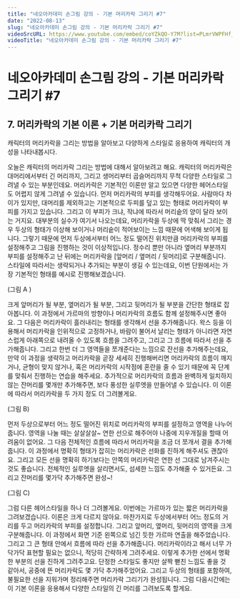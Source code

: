 ```yaml
---
title: "네오아카데미 손그림 강의 - 기본 머리카락 그리기 #7"
date: "2022-08-13"
slug: "네오아카데미 손그림 강의 - 기본 머리카락 그리기 #7"
videoSrcURL: https://www.youtube.com/embed/coYZkQO-Y7M?list=PLmrVWPFHf_oG1Im06PQ7hAGe8cLjRr_b5
videoTitle: "네오아카데미 손그림 강의 - 기본 머리카락 그리기 #7"
---
```


# 네오아카데미 손그림 강의 - 기본 머리카락 그리기 #7

## 7. 머리카락의 기본 이론 + 기본 머리카락 그리기
캐릭터의 머리카락을 그리는 방법을 알아보고 다양하게 스타일로 응용하여 캐릭터의 개성을 나타내봅시다.

오늘은 캐릭터의 머리카락 그리는 방법에 대해서 알아보려고 해요.
캐릭터의 머리카락은 대머리에서부터 긴 머리까지, 그리고 생머리부터 곱슬머리까지 무척 다양한 스타일로 그려낼 수 있는 부분인데요. 머리카락은 기본적인 이론만 알고 있으면 다양한 헤어스타일도 어렵지 않게 그려낼 수 있습니다.
먼저 머리카락의 부피를 생각해두어요. 사람마다 차이가 있지만, 대머리를 제외하고는 기본적으로 두피를 덮고 있는 형태로 머리카락이 부피를 가지고 있습니다. 그리고 이 부피가 크냐, 작냐에 따라서 머리숱의 양이 달라 보이는 거지요. 대부분의 실수가 여기서 나오는데요, 머리카락을 두상에 딱 맞춰서 그리는 경우 두상의 형태가 이상해 보이거나 머리숱이 적어보이는 느낌 때문에 어색해 보이게 됩니다. 그렇기 때문에 먼저 두상에서부터 어느 정도 떨어진 위치만큼 머리카락의 부피를 설정해주고 그림을 진행하는 것이 이상적입니다. 정수리 뿐만 아니라 옆머리  부분까지 부피를 설정해주고 난 뒤에는 머리카락을 [앞머리 / 옆머리 / 뒷머리]로 구분해줍니다. 스타일에 따라서는 생략되거나 추가되는 부분이 생길 수 있는데요, 이번 단원에서는 가장 기본적인 형태를 예시로 진행해보겠습니다.

(그림 A )

크게 앞머리가 될 부분, 옆머리가 될 부분, 그리고 뒷머리가 될 부분을 간단한 형태로 잡아봅니다. 이 과정에서 가르마의 방향이나 머리카락의 흐름도 함께 설정해주시면 좋아요. 그 다음은 머리카락이 흘러내리는 형태를 생각해서 선을 추가해줍니다. 왁스 등을 이용해서 머리카락을 인위적으로 고정하거나, 바람이 불어서 날리는 형태가 아니라면 자연스럽게 아래쪽으로 내려올 수 있도록 흐름을 그려주고, 그리고 그 흐름에 따라서 선을 추가해줍니다. 그리고 한번 더 그 영역들을 쪼개준다는 느낌으로 잔선을 추가해주는데요, 만약 이 과정을 생략하고 머리카락을 곧장 세세히 진행해버리면 머리카락의 흐름이 깨지거나, 균형이 맞지 않거나, 혹은 머리카락의 시작점에 혼란을 줄 수 있기 때문에 꼭 단계를 맞춰서 진행하는 연습을 해주세요. 추가적으로 머리카락의 흐름과 완벽하게 일치하지 않는 잔머리를 몇개만 추가해주면, 보다 풍성한 실루엣을 만들어낼 수 있습니다. 이 이론에 따라서 머리카락을 두 가지 정도 더 그려볼게요.

(그림 B)

먼저 두상으로부터 어느 정도 떨어진 위치로 머리카락의 부피를 설정하고 영역을 나누어 줍니다. 영역을 나눌 때는 살살살살~ 연한 선으로 해주어야 나중에 지우개질을 할때 어려움이 없어요. 그 다음 전체적인 흐름에 따라서 머리카락을 조금 더 쪼개서 결을 추가해줍니다.
이 과정에서 명확히 형태가 잡히는 머리카락은 선화를 진하게 해주셔도 괜찮아요. 그리고 모든 선을 명확히 하기보다는 안쪽의 머리카락은 연한 선 그대로 남겨주시는 것도 좋습니다. 전체적인 실루엣을 살리면서도, 섬세한 느낌도 추가해줄 수 있거든요. 그리고 잔머리를 몇가닥 추가해주면 완성~!

(그림 C)

그럼 다른 헤어스타일을 하나 더 그려볼게요. 이번에는 가르마가 있는 짧은 머리카락을 그려보겠습니다.
이론은 크게 다르지 않아요. 마찬가지로 두상에서부터 어느 정도의 거리를 두고 머리카락의 부피를 설정합니다. 그리고 앞머리, 옆머리, 뒷머리의 영역을 크게 구분해줍니다. 이 과정에서 화면 기준 왼쪽으로 넘긴 듯한 가르마 연출을 해주었습니다. 그리고 그 큰 형태 안에서 흐름에 따라 선을 추가해줍니다. 머리카락이라고 해서 너무 가닥가닥 표현할 필요는 없으니, 적당히 간략하게 그려주세요. 이렇게 추가한 선에서 명확한 부분의 선을 진하게 그려주고요. 단정한 스타일도 좋지만 살짝 뻗친 느낌도 좋을 것 같아서, 공중에 뜬 머리카락도 몇 가닥 추가해주었어요. 그리고 두상의 형태를 포함하여, 불필요한 선을 지워가며 정리해주면 머리카락 그리기가 완성됩니다.
그럼 다음시간에는 이 기본 이론을 응용해서 다양한 스타일의 긴 머리를 그려보도록 할게요.
